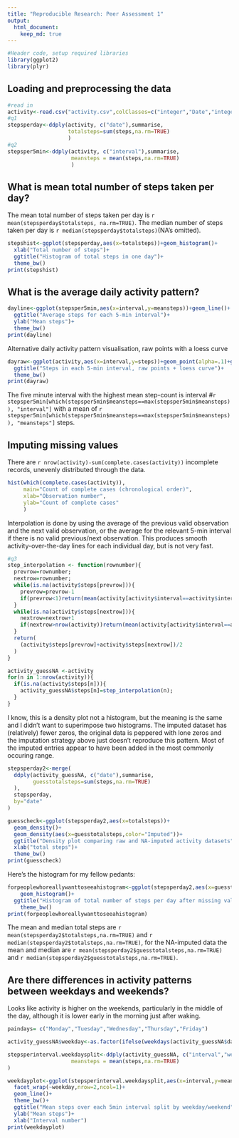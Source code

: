 ```yaml
---
title: "Reproducible Research: Peer Assessment 1"
output: 
  html_document:
    keep_md: true
---
```


```r
#Header code, setup required libraries
library(ggplot2)
library(plyr)
```

## Loading and preprocessing the data
```r
#read in
activity<-read.csv("activity.csv",colClasses=c("integer","Date","integer"))
#q1
stepsperday<-ddply(activity, c("date"),summarise,
                   totalsteps=sum(steps,na.rm=TRUE)
                   )
#q2
stepsper5min<-ddply(activity, c("interval"),summarise,
                    meansteps = mean(steps,na.rm=TRUE)
                    )

```

## What is mean total number of steps taken per day?

The mean total number of steps taken per day is `r mean(stepsperday$totalsteps, na.rm=TRUE)`.  The median number of steps taken per day is `r median(stepsperday$totalsteps)`(NA's omitted).

```r
stepshist<-ggplot(stepsperday,aes(x=totalsteps))+geom_histogram()+
  xlab("Total number of steps")+
  ggtitle("Histogram of total steps in one day")+
  theme_bw()
print(stepshist)
```

## What is the average daily activity pattern?
```r
dayline<-ggplot(stepsper5min,aes(x=interval,y=meansteps))+geom_line()+
  ggtitle("Average steps for each 5-min interval")+
  ylab("Mean steps")+
  theme_bw()
print(dayline)
```

Alternative daily activity pattern visualisation, raw points with a loess curve

```r
dayraw<-ggplot(activity,aes(x=interval,y=steps))+geom_point(alpha=.1)+geom_smooth()+
  ggtitle("Steps in each 5-min interval, raw points + loess curve")+
  theme_bw()
print(dayraw)
```

The five minute interval with the highest mean step-count is interval #`r stepsper5min[which(stepsper5min$meansteps==max(stepsper5min$meansteps)), "interval"]` with a mean of `r stepsper5min[which(stepsper5min$meansteps==max(stepsper5min$meansteps)), "meansteps"]` steps.  

## Imputing missing values

There are `r nrow(activity)-sum(complete.cases(activity))` incomplete records, unevenly distributed through the data.

```r
hist(which(complete.cases(activity)),
     main="Count of complete cases (chronological order)",
     xlab="Observation number",
     ylab="Count of complete cases"
     )

```
 
Interpolation is done by using the average of the previous valid observation and the next valid observation, or the average for the relevant 5-min interval if there is no valid previous/next observation. This produces smooth activity-over-the-day lines for each individual day, but is not very fast.
 
```r
#q3
step_interpolation <- function(rownumber){
  prevrow=rownumber;
  nextrow=rownumber;
  while(is.na(activity$steps[prevrow])){
    prevrow=prevrow-1
    if(prevrow<1)return(mean(activity[activity$interval==activity$interval[rownumber],"steps"],na.rm=TRUE))
  }
  while(is.na(activity$steps[nextrow])){
    nextrow=nextrow+1
    if(nextrow>nrow(activity))return(mean(activity[activity$interval==activity$interval[rownumber],"steps"],na.rm=TRUE))
  }
  return(
    (activity$steps[prevrow]+activity$steps[nextrow])/2
  )
}

activity_guessNA <-activity
for(n in 1:nrow(activity)){
  if(is.na(activity$steps[n])){
    activity_guessNA$steps[n]=step_interpolation(n);
  }
}
```

I know, this is a density plot not a histogram, but the meaning is the same and I didn't want to superimpose two histograms. The imputed dataset has (relatively) fewer zeros, the original data is peppered with lone zeros and the imputation strategy above just doesn't reproduce this pattern. Most of the imputed entries appear to have been added in the most commonly occuring range.

```r
stepsperday2<-merge(
  ddply(activity_guessNA, c("date"),summarise,
        guesstotalsteps=sum(steps,na.rm=TRUE)
  ),
  stepsperday,
  by="date"
)

guesscheck<-ggplot(stepsperday2,aes(x=totalsteps))+
  geom_density()+
  geom_density(aes(x=guesstotalsteps,color="Imputed"))+
  ggtitle("Density plot comparing raw and NA-imputed activity datasets")+
  xlab("total steps")+
  theme_bw()
print(guesscheck)
```

Here's the histogram for my fellow pedants:
```r
forpeoplewhoreallywanttoseeahistogram<-ggplot(stepsperday2,aes(x=guesstotalsteps))+
    geom_histogram()+
  ggtitle("Histogram of total number of steps per day after missing values imputed")+
    theme_bw()
print(forpeoplewhoreallywanttoseeahistogram)
```

The mean and median total steps are `r mean(stepsperday2$totalsteps,na.rm=TRUE)` and `r median(stepsperday2$totalsteps,na.rm=TRUE)`, for the NA-imputed data the mean and median are  `r mean(stepsperday2$guesstotalsteps,na.rm=TRUE)` and `r median(stepsperday2$guesstotalsteps,na.rm=TRUE)`. 

## Are there differences in activity patterns between weekdays and weekends?

Looks like activity is higher on the weekends, particularly in the middle of the day, although it is lower early in the morning just after waking.

```r
paindays= c("Monday","Tuesday","Wednesday","Thursday","Friday")

activity_guessNA$weekday<-as.factor(ifelse(weekdays(activity_guessNA$date)%in%paindays,"weekday","weekend"))

stepsperinterval.weekdaysplit<-ddply(activity_guessNA, c("interval","weekday"),summarise,
                    meansteps = mean(steps,na.rm=TRUE)
)

weekdayplot<-ggplot(stepsperinterval.weekdaysplit,aes(x=interval,y=meansteps))+
  facet_wrap(~weekday,nrow=2,ncol=1)+
  geom_line()+
  theme_bw()+
  ggtitle("Mean steps over each 5min interval split by weekday/weekend")+
  ylab("Mean steps")+
  xlab("Interval number")
print(weekdayplot)
```
